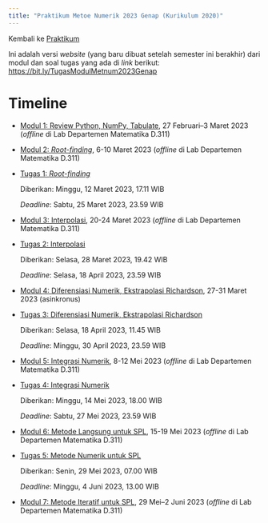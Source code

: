 ```yaml
---
title: "Praktikum Metoe Numerik 2023 Genap (Kurikulum 2020)"
---
```


Kembali ke [Praktikum](../../../../praktikum.qmd)

Ini adalah versi *website* (yang baru dibuat setelah semester ini berakhir) dari modul dan soal tugas yang ada di *link* berikut: <https://bit.ly/TugasModulMetnum2023Genap> 

# Timeline

* [Modul 1: Review Python, NumPy, Tabulate](./modul1.ipynb), 27 Februari--3 Maret 2023 (*offline* di Lab Departemen Matematika D.311)

* [Modul 2: *Root-finding*](./modul2.ipynb), 6-10 Maret 2023 (*offline* di Lab Departemen Matematika D.311)

* [Tugas 1: *Root-finding*](./tugas1.docx)

    Diberikan: Minggu, 12 Maret 2023, 17.11 WIB

    *Deadline*: Sabtu, 25 Maret 2023, 23.59 WIB

* [Modul 3: Interpolasi](./modul3.ipynb), 20-24 Maret 2023 (*offline* di Lab Departemen Matematika D.311)

* [Tugas 2: Interpolasi](./tugas2.docx)

    Diberikan: Selasa, 28 Maret 2023, 19.42 WIB

    *Deadline*: Selasa, 18 April 2023, 23.59 WIB

* [Modul 4: Diferensiasi Numerik, Ekstrapolasi Richardson](./modul4.ipynb), 27-31 Maret 2023 (asinkronus)

* [Tugas 3: Diferensiasi Numerik, Ekstrapolasi Richardson](./tugas3.docx)

    Diberikan: Selasa, 18 April 2023, 11.45 WIB

    *Deadline*: Minggu, 30 April 2023, 23.59 WIB

* [Modul 5: Integrasi Numerik](./modul5.ipynb), 8-12 Mei 2023 (*offline* di Lab Departemen Matematika D.311)

* [Tugas 4: Integrasi Numerik](./tugas4.docx)

    Diberikan: Minggu, 14 Mei 2023, 18.00 WIB

    *Deadline*: Sabtu, 27 Mei 2023, 23.59 WIB

* [Modul 6: Metode Langsung untuk SPL](./modul6.ipynb), 15-19 Mei 2023 (*offline* di Lab Departemen Matematika D.311)

* [Tugas 5: Metode Numerik untuk SPL](./tugas5.docx)

    Diberikan: Senin, 29 Mei 2023, 07.00 WIB

    *Deadline*: Minggu, 4 Juni 2023, 13.00 WIB

* [Modul 7: Metode Iteratif untuk SPL](./modul7.ipynb), 29 Mei--2 Juni 2023 (*offline* di Lab Departemen Matematika D.311)

